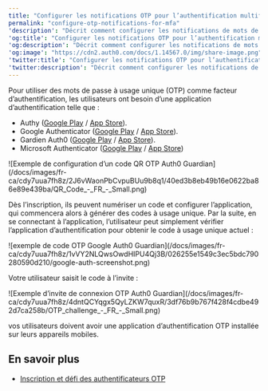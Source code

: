 ---
title: "Configurer les notifications OTP pour l’authentification multifacteur (MFA)"
permalink: "configure-otp-notifications-for-mfa"
'description': "Décrit comment configurer les notifications de mots de passe à usage unique (OTP) basées sur le temps pour la MFA."
'og:title': "Configurer les notifications OTP pour l’authentification multifacteur (MFA)"
'og:description': "Décrit comment configurer les notifications de mots de passe à usage unique (OTP) basées sur le temps pour la MFA."
'og:image': "https://cdn2.auth0.com/docs/1.14567.0/img/share-image.png"
'twitter:title': "Configurer les notifications OTP pour l’authentification multifacteur (MFA)"
'twitter:description': "Décrit comment configurer les notifications de mots de passe à usage unique (OTP) basées sur le temps pour la MFA."
---

Pour utiliser des mots de passe à usage unique (OTP) comme facteur d’authentification, les utilisateurs ont besoin d’une application d’authentification telle que :

* Authy ([Google Play](https://play.google.com/store/apps/details?id=com.authy.authy) / [App Store](https://itunes.apple.com/us/app/authy/id494168017)).
* Google Authenticator ([Google Play](https://play.google.com/store/apps/details?id=com.google.android.apps.authenticator2) / [App Store](https://itunes.apple.com/us/app/google-authenticator/id388497605)).
* Gardien Auth0 ([Google Play](https://play.google.com/store/apps/details?id=com.auth0.guardian) / [App Store](https://itunes.apple.com/us/app/auth0-guardian/id1093447833)).
* Microsoft Authenticator ([Google Play](https://play.google.com/store/apps/details?id=com.azure.authenticator) / [App Store](https://itunes.apple.com/us/app/microsoft-authenticator/id983156458))

<Frame>![Exemple de configuration d’un code QR OTP Auth0 Guardian](/docs/images/fr-ca/cdy7uua7fh8z/2J6vWaonPbCvpuBUu9b8q1/40ed3b8eb49b16e0622ba86e89e439ba/QR_Code_-_FR_-_Small.png)</Frame>

Dès l’inscription, ils peuvent numériser un code et configurer l’application, qui commencera alors à générer des codes à usage unique. Par la suite, en se connectant à l’application, l’utilisateur peut simplement vérifier l’application d’authentification pour obtenir le code à usage unique actuel :

<Frame>![exemple de code OTP Google Auth0 Guardian](/docs/images/fr-ca/cdy7uua7fh8z/1vVY2NLQwsOwdHIPU4Qj3B/026255e1549c3ec5bdc790280590d210/google-auth-screenshot.png)</Frame>

Votre utilisateur saisit le code à l’invite :

<Frame>![Exemple d’invite de connexion OTP Auth0 Guardian](/docs/images/fr-ca/cdy7uua7fh8z/4dntQCYqgx5QyLZKW7quxR/3df76b9b767f428f4cdbe492d7ca258b/OTP_challenge_-_FR_-_Small.png)</Frame>

vos utilisateurs doivent avoir une application d’authentification OTP installée sur leurs appareils mobiles.

## En savoir plus

* [Inscription et défi des authentificateurs OTP](/docs/fr-ca/secure/multi-factor-authentication/authenticate-using-ropg-flow-with-mfa/enroll-and-challenge-otp-authenticators)